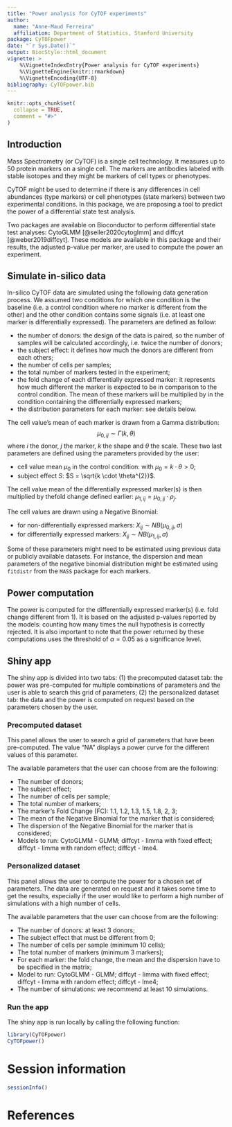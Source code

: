 ```yaml
---
title: "Power analysis for CyTOF experiments"
author: 
  name: "Anne-Maud Ferreira"
  affiliation: Department of Statistics, Stanford University
package: CyTOFpower
date: "`r Sys.Date()`"
output: BiocStyle::html_document
vignette: >
    %\VignetteIndexEntry{Power analysis for CyTOF experiments}
    %\VignetteEngine{knitr::rmarkdown}
    %\VignetteEncoding{UTF-8}  
bibliography: CyTOFpower.bib
---
```


```r
knitr::opts_chunk$set(
  collapse = TRUE,
  comment = "#>"
)
```

## Introduction

Mass Spectrometry (or CyTOF) is a single cell technology. It measures up to 
50 protein markers on a single cell. The markers are antibodies labeled with 
stable isotopes and they might be markers of cell types or phenotypes.

CyTOF might be used to determine if there is any differences in cell abundances 
(type markers) or cell phenotypes (state markers) between two experimental 
conditions. In this package, we are proposing a tool to predict the power of a 
differential state test analysis.

Two packages are available on Bioconductor to perform differential state test 
analyses: CytoGLMM [@seiler2020cytoglmm] and diffcyt [@weber2019diffcyt].
These models are available in this package and their results, the adjusted p-value
per marker, are used to compute the power an experiment.

## Simulate in-silico data

In-silico CyTOF data are simulated using the following data generation process. 
We assumed two conditions for which one condition is the baseline (i.e. a 
control condition where no marker is different from the other) and the other
condition contains some signals (i.e. at least one marker is differentially
expressed). The parameters are defined as follow:

- the number of donors: the design of the data is paired, so the number of 
samples will be calculated accordingly, i.e. twice the number of donors;
- the subject effect: it defines how much the donors are different from each 
others;
- the number of cells per samples;
- the total number of markers tested in the experiment;
- the fold change \rho of each differentially expressed marker: it represents 
how much different the marker is expected to be in comparison to the
control condition. The mean of these markers will be multiplied by \rho in 
the condition containing the differentially expressed markers;
- the distribution parameters for each marker: see details below.

The cell value's mean of each marker is drawn from a Gamma distribution: 
$$\mu_{0,ij} \sim \Gamma(k, θ)$$
where $i$ the donor, $j$ the marker, $k$ the shape and $\theta$ the scale. 
These two last parameters are defined using the parameters provided by the user: 

- cell value mean $\mu_{0}$ in the control condition: 
with $\mu_{0} = k  \cdot \theta > 0$;
- subject effect $S$: $S = \sqrt{k  \cdot \theta^{2}}$.

The cell value mean of the differentially expressed marker(s) is then multiplied 
by thefold change defined earlier: $\mu_{1,ij}= \mu_{0,ij} \cdot \rho_j$.


The cell values are drawn using a Negative Binomial:

- for non-differentially expressed markers: $X_{ij} \sim NB(\mu_{0,ij}, \sigma)$
- for differentially expressed markers: $X_{ij} \sim NB(\mu_{1,ij}, \sigma)$

Some of these parameters might need to be estimated using previous data or publicly
available datasets. For instance, the dispersion and mean parameters of the 
negative binomial distribution might be estimated using `fitdistr` from the 
`MASS` package for each markers.

## Power computation

The power is computed for the differentially expressed marker(s) (i.e. fold change
different from 1). It is based on the adjusted p-values reported by the models:
counting how many times the null hypothesis is correctly rejected.
It is also important to note that the power returned by these computations uses
the threshold of $\alpha = 0.05$ as a significance level.

## Shiny app

The shiny app is divided into two tabs: (1) the precomputed dataset tab: the
power was pre-computed for multiple combinations of parameters and the user is
able to search this grid of parameters; (2) the personalized dataset tab: the 
data and the power is computed on request based on the parameters chosen by
the user.

### Precomputed dataset 

This panel allows the user to search a grid of parameters that have been 
pre-computed. 
The value "NA" displays a power curve for the different values of this parameter.

The available parameters that the user can choose from are the following:

- The number of donors;
- The subject effect;
- The number of cells per sample;
- The total number of markers;
- The marker’s Fold Change (FC): 1.1, 1.2, 1.3, 1.5, 1.8, 2, 3;
- The mean of the Negative Binomial for the marker that is considered;
- The dispersion of the Negative Binomial for the marker that is considered;
- Models to run: CytoGLMM - GLMM; diffcyt - limma with fixed effect; 
diffcyt - limma with random effect; diffcyt - lme4.

### Personalized dataset

This panel allows the user to compute the power for a chosen set of parameters. 
The data are generated on request and it takes some time to get the results,
especially if the user would like to perform a high number of simulations
with a high number of cells.

The available parameters that the user can choose from are the following:

- The number of donors: at least 3 donors;
- The subject effect that must be different from 0;
- The number of cells per sample (minimum 10 cells);
- The total number of markers (minimum 3 markers);
- For each marker: the fold change, the mean and the dispersion have to be 
specified in the matrix;
- Model to run: CytoGLMM - GLMM; diffcyt - limma with fixed effect; 
diffcyt - limma with random effect; diffcyt - lme4;
- The number of simulations: we recommend at least 10 simulations.

### Run the app

The shiny app is run locally by calling the following function:

```r
library(CyTOFpower)
CyTOFpower()
```

# Session information

```r
sessionInfo()
```

# References
